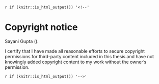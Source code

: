 `r if (knitr::is_html_output()) '<!--'` 

# Copyright notice {-}

\textcopyright { }Sayani Gupta (\number\the\year). 

I certify that I have made all reasonable efforts to secure copyright permissions for third-party content included in this thesis and have not knowingly added copyright content to my work without the owner's permission.

\newpage

`r if (knitr::is_html_output()) '-->'`
